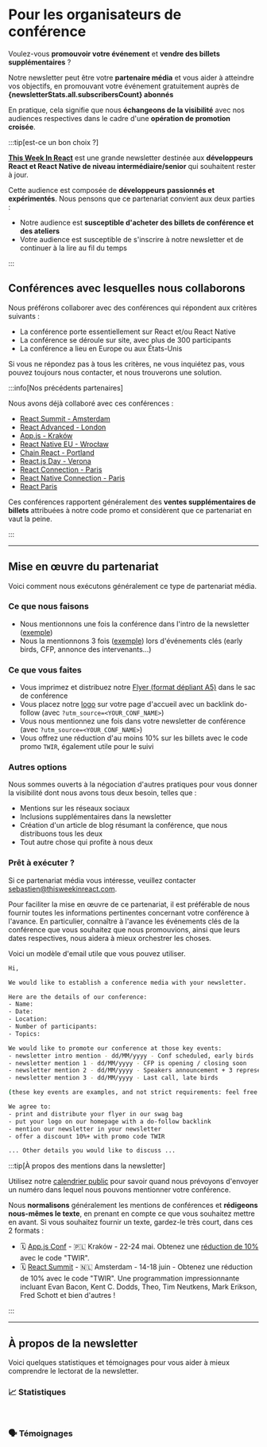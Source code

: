 
# Pour les organisateurs de conférence

Voulez-vous **promouvoir votre événement** et **vendre des billets supplémentaires** ?

Notre newsletter peut être votre **partenaire média** et vous aider à atteindre vos objectifs, en promouvant votre événement gratuitement auprès de **{newsletterStats.all.subscribersCount} abonnés**

En pratique, cela signifie que nous **échangeons de la visibilité** avec nos audiences respectives dans le cadre d'une **opération de promotion croisée**.

:::tip[est-ce un bon choix ?]

[**This Week In React**](/) est une grande newsletter destinée aux **développeurs React et React Native de niveau intermédiaire/senior** qui souhaitent rester à jour.

Cette audience est composée de **développeurs passionnés et expérimentés**. Nous pensons que ce partenariat convient aux deux parties :

- Notre audience est **susceptible d'acheter des billets de conférence et des ateliers**
- Votre audience est susceptible de s'inscrire à notre newsletter et de continuer à la lire au fil du temps

:::

## Conférences avec lesquelles nous collaborons

Nous préférons collaborer avec des conférences qui répondent aux critères suivants :

- La conférence porte essentiellement sur React et/ou React Native
- La conférence se déroule sur site, avec plus de 300 participants
- La conférence a lieu en Europe ou aux États-Unis

Si vous ne répondez pas à tous les critères, ne vous inquiétez pas, vous pouvez toujours nous contacter, et nous trouverons une solution.

:::info[Nos précédents partenaires]

Nous avons déjà collaboré avec ces conférences :

- [React Summit - Amsterdam](https://reactsummit.com/)
- [React Advanced - London](https://reactadvanced.com/)
- [App.js - Kraków](https://appjs.co/)
- [React Native EU - Wrocław](https://www.react-native.eu/)
- [Chain React - Portland](https://chainreactconf.com/)
- [React.js Day - Verona](https://2023.reactjsday.it/)
- [React Connection - Paris](https://reactconnection.io/)
- [React Native Connection - Paris](https://reactnativeconnection.io/)
- [React Paris](https://react.paris/)

Ces conférences rapportent généralement des **ventes supplémentaires de billets** attribuées à notre code promo et considèrent que ce partenariat en vaut la peine.

:::

---

## Mise en œuvre du partenariat

Voici comment nous exécutons généralement ce type de partenariat média.

### Ce que nous faisons

- Nous mentionnons une fois la conférence dans l'intro de la newsletter ([exemple](/newsletter/159))
- Nous la mentionnons 3 fois ([exemple](/newsletter/159#react)) lors d'événements clés (early birds, CFP, annonce des intervenants...)

### Ce que vous faites

- Vous imprimez et distribuez notre [Flyer (format dépliant A5)](https://drive.google.com/drive/folders/1tVoR3u5qERjt9hwyNQQMJzax3iYEKcsL) dans le sac de conférence
- Vous placez notre [logo](https://drive.google.com/drive/folders/1029GIVDLUizLhhz0xNAdDlMnPhsQ3_f7) sur votre page d'accueil avec un backlink do-follow (avec `?utm_source=<YOUR_CONF_NAME>`)
- Vous nous mentionnez une fois dans votre newsletter de conférence (avec `?utm_source=<YOUR_CONF_NAME>`)
- Vous offrez une réduction d'au moins 10% sur les billets avec le code promo `TWIR`, également utile pour le suivi

### Autres options

Nous sommes ouverts à la négociation d'autres pratiques pour vous donner la visibilité dont nous avons tous deux besoin, telles que :

- Mentions sur les réseaux sociaux
- Inclusions supplémentaires dans la newsletter
- Création d'un article de blog résumant la conférence, que nous distribuons tous les deux
- Tout autre chose qui profite à nous deux

### Prêt à exécuter ?

Si ce partenariat média vous intéresse, veuillez contacter [sebastien@thisweekinreact.com](mailto:sebastien@thisweekinreact.com?subject=%3CCONF_NAME%3E%20x%20This%20Week%20In%20React%20-%20Media%20Partnership).

Pour faciliter la mise en œuvre de ce partenariat, il est préférable de nous fournir toutes les informations pertinentes concernant votre conférence à l'avance. En particulier, connaître à l'avance les événements clés de la conférence que vous souhaitez que nous promouvions, ainsi que leurs dates respectives, nous aidera à mieux orchestrer les choses.

Voici un modèle d'email utile que vous pouvez utiliser.

```bash title="Subject: <CONF_NAME> x This Week In React - Media Partnership"
Hi,

We would like to establish a conference media with your newsletter.

Here are the details of our conference:
- Name:
- Date:
- Location:
- Number of participants:
- Topics:

We would like to promote our conference at those key events:
- newsletter intro mention - dd/MM/yyyy - Conf scheduled, early birds
- newsletter mention 1 - dd/MM/yyyy - CFP is opening / closing soon
- newsletter mention 2 - dd/MM/yyyy - Speakers announcement + 3 representative headliners
- newsletter mention 3 - dd/MM/yyyy - Last call, late birds

(these key events are examples, and not strict requirements: feel free to suggest whatever helps you get conversions)

We agree to:
- print and distribute your flyer in our swag bag
- put your logo on our homepage with a do-follow backlink
- mention our newsletter in your newsletter
- offer a discount 10%+ with promo code TWIR

... Other details you would like to discuss ...
```

:::tip[À propos des mentions dans la newsletter]

Utilisez notre [calendrier public](https://thisweekinreact.com/calendar) pour savoir quand nous prévoyons d'envoyer un numéro dans lequel nous pouvons mentionner votre conférence.

Nous **normalisons** généralement les mentions de conférences et **rédigeons nous-mêmes le texte**, en prenant en compte ce que vous souhaitez mettre en avant. Si vous souhaitez fournir un texte, gardez-le très court, dans ces 2 formats :

- 🗓 [App.js Conf](https://appjs.co/?utm_source=thisweekinreact) - 🇵🇱 Kraków - 22-24 mai. Obtenez une [réduction de 10%](https://ti.to/appjs/2024/discount/TWIR) avec le code "TWIR".
- 🗓 [React Summit](https://reactsummit.com/?utm_source=thisweekinreact) - 🇳🇱 Amsterdam - 14-18 juin - Obtenez une réduction de 10% avec le code "TWIR". Une programmation impressionnante incluant Evan Bacon, Kent C. Dodds, Theo, Tim Neutkens, Mark Erikson, Fred Schott et bien d'autres !

:::

---

## À propos de la newsletter

Voici quelques statistiques et témoignages pour vous aider à mieux comprendre le lectorat de la newsletter.

### 📈 Statistiques

<SponsoringTabsStats />

<br />

### 🗣 Témoignages

<SponsoringTabsTestimonials />